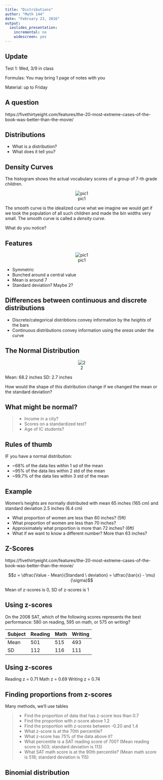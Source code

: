 ```yaml
---
title: "Distributions"
author: "Math 144"
date: "February 23, 2016"
output: 
  ioslides_presentation: 
    incremental: no
    widescreen: yes
---
```


## Update
Test 1: Wed, 3/9 in class

Formulas: You may bring 1 page of notes with you

Material: up to Friday

## A question

https://fivethirtyeight.com/features/the-20-most-extreme-cases-of-the-book-was-better-than-the-movie/

## Distributions

* What is a distribution?
* What does it tell you?

## Density Curves
The histogram shows the actual vocabulary scores of a group of 7-th grade children.

<center>
![pic1](1.png)
</center>

The smooth curve is the idealized curve what we imagine we would get if we took the population of all such children and made the bin widths very small. The smooth curve is called a *density curve*.

What do you notice?

## Features
<center>
![pic1](1.png)
</center>

* Symmetric
* Bunched around a central value
* Mean is around 7
* Standard deviation? Maybe 2?

## Differences between continuous and discrete distributions
* Discrete/categorical distribtions convey information by the *heights* of the bars
* Continuous distributions convey information using the *areas* under the curve

## The Normal Distribution
<center>
![2](2.png)
</center>

Mean: 68.2 inches
SD: 2.7 inches

How would the shape of this distribution change if we changed the mean or the standard deviation?

## What might be normal?
> * Income in a city?
> * Scores on a standardized test?
> * Age of IC students?

## Rules of thumb
IF you have a normal distribution:

* ~68% of the data lies within 1 sd of the mean
* ~95% of the data lies within 2 std of the mean
* ~99.7% of the data lies within 3 std of the mean

## Example
Women’s heights are normally distributed with mean 65 inches (165 cm) and standard deviation 2.5 inches (6.4 cm)

* What proportion of women are less than 60 inches? (5ft)
* What proportion of women are less than 70 inches?
* Approiximately what proportion is more than 72 inches? (6ft)
* What if we want to know a different number? More than 63 inches?

## Z-Scores
https://fivethirtyeight.com/features/the-20-most-extreme-cases-of-the-book-was-better-than-the-movie/

$$z = \dfrac{Value - Mean}{Standard \ deviation} = \dfrac{\bar{x} - \mu}{\sigma}$$

Mean of z-scores is 0, SD of z-scores is 1

## Using z-scores
On the 2008 SAT, which of the following scores represents the best performance: 580 on reading, 595 on math, or 575 on writing?

Subject | Reading | Math | Writing
--------|---------|------|--------
Mean    | 501     | 515  | 493
SD      | 112     | 116  | 111

## Using z-scores
Reading z = 0.71
Math z = 0.69
Writing z = 0.74

## Finding proportions from z-scores
Many methods, we'll use tables

> * Find the proportion of data that has z-score less than 0.7
> * Find the proportion with z-score above 1.2
> * Find the proportion with z-scores between -0.20 and 1.4
> * What z-score is at the 70th percentile?
> * What z-score has 75% of the data above it?
> * What percentile is a SAT reading score of 700? (Mean reading score is 503; standard deviation is 113)
> * What SAT math score is at the 90th percentile? (Mean math score is 518; standard deviation is 115)

## Binomial distribution